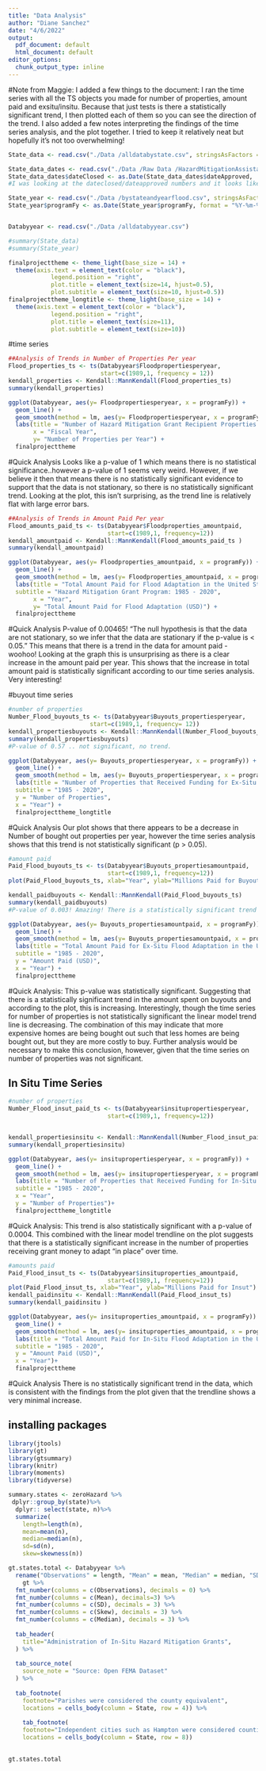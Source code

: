 ```yaml
---
title: "Data Analysis"
author: "Diane Sanchez"
date: "4/6/2022" 
output:
  pdf_document: default
  html_document: default
editor_options:
  chunk_output_type: inline
---
```

#Note from Maggie: 
I added a few things to the document: I ran the time series with all the TS objects you made for number of properties, amount paid and exsitu/insitu. Because that just tests is there a statistically significant trend, I then plotted each of them so you can see the direction of the trend. I also added a few notes interpreting the findings of the time series analysis, and the plot together. I tried to keep it relatively neat but hopefully it's not too overwhelming! 


```r
State_data <- read.csv("./Data /alldatabystate.csv", stringsAsFactors = TRUE)

State_data_dates <- read.csv("./Data /Raw Data /HazardMitigationAssistanceProjects.csv", stringsAsFactors = TRUE)
State_data_dates$dateClosed <- as.Date(State_data_dates$dateApproved,  format = "%Y-%m-%d")
#I was looking at the dateclosed/dateapproved numbers and it looks like a LOT of them say 1970 but then the programFy says all different years - I wonder which one is accurate?

State_year <- read.csv("./Data /bystateandyearflood.csv", stringsAsFactors = TRUE)
State_year$programFy <- as.Date(State_year$programFy, format = "%Y-%m-%d")


Databyyear <- read.csv("./Data /alldatabyyear.csv")

#summary(State_data)
#summary(State_year)

finalprojecttheme <- theme_light(base_size = 14) +
  theme(axis.text = element_text(color = "black"), 
            legend.position = "right",  
            plot.title = element_text(size=14, hjust=0.5), 
            plot.subtitle = element_text(size=10, hjust=0.5))
finalprojecttheme_longtitle <- theme_light(base_size = 14) +
  theme(axis.text = element_text(color = "black"), 
            legend.position = "right",  
            plot.title = element_text(size=11), 
            plot.subtitle = element_text(size=10))

```




#time series 

```r
##Analysis of Trends in Number of Properties Per year
Flood_properties_ts <- ts(Databyyear$Floodpropertiesperyear, 
                          start=c(1989,1, frequency = 12))
kendall_properties <- Kendall::MannKendall(Flood_properties_ts)
summary(kendall_properties)

ggplot(Databyyear, aes(y= Floodpropertiesperyear, x = programFy)) + 
  geom_line() +
  geom_smooth(method = lm, aes(y= Floodpropertiesperyear, x = programFy), color = "coral", show.legend = FALSE)+
  labs(title = "Number of Hazard Mitigation Grant Recipient Properties 1985 - 2020", 
       x = "Fiscal Year", 
       y= "Number of Properties per Year") +
  finalprojecttheme
```
#Quick Analysis
Looks like a p-value of 1 which means there is no statistical significance..however a p-value of 1 seems very weird. However, if we believe it then that means there is no statistically significant evidence to support that the data is not stationary, so there is no statistically significant trend. Looking at the plot, this isn't surprising, as the trend line is relatively flat with large error bars.

```r
##Analysis of Trends in Amount Paid Per year
Flood_amounts_paid_ts <- ts(Databyyear$Floodproperties_amountpaid, 
                            start=c(1989,1, frequency=12))
kendall_amountpaid <- Kendall::MannKendall(Flood_amounts_paid_ts )
summary(kendall_amountpaid)

ggplot(Databyyear, aes(y= Floodproperties_amountpaid, x = programFy)) + 
  geom_line() +
  geom_smooth(method = lm, aes(y= Floodproperties_amountpaid, x = programFy), color = "coral", show.legend = FALSE)+
  labs(title = "Total Amount Paid for Flood Adaptation in the United States",
  subtitle = "Hazard Mitigation Grant Program: 1985 - 2020", 
       x = "Year", 
       y= "Total Amount Paid for Flood Adaptation (USD)") +
  finalprojecttheme

```
#Quick Analysis
P-value of 0.00465! "The null hypothesis is that the data are not stationary, so we infer that the data are stationary if the p-value is < 0.05." This means that there is a trend in the data for amount paid - woohoo! Looking at the graph this is unsurprising as there is a clear increase in the amount paid per year. This shows that the increase in total amount paid is statistically significant according to our time series analysis. Very interesting! 


#buyout time series 
```r
#number of properties 
Number_Flood_buyouts_ts <- ts(Databyyear$Buyouts_propertiesperyear, 
                       start=c(1989,1, frequency= 12))
kendall_propertiesbuyouts <- Kendall::MannKendall(Number_Flood_buyouts_ts)
summary(kendall_propertiesbuyouts)
#P-value of 0.57 .. not significant, no trend. 

ggplot(Databyyear, aes(y= Buyouts_propertiesperyear, x = programFy)) + 
  geom_line() +
  geom_smooth(method = lm, aes(y= Buyouts_propertiesperyear, x = programFy), color = "coral", show.legend = FALSE)+
  labs(title = "Number of Properties that Received Funding for Ex-Situ Adaptation to Flooding", 
  subtitle = "1985 - 2020", 
  y = "Number of Properties", 
  x = "Year") +
  finalprojecttheme_longtitle
```

#Quick Analysis
Our plot shows that there appears to be a decrease in Number of bought out properties per year, however the time series analysis shows that this trend is not statistically significant (p > 0.05). 


```r
#amount paid 
Paid_Flood_buyouts_ts <- ts(Databyyear$Buyouts_propertiesamountpaid,
                            start=c(1989,1, frequency=12))
plot(Paid_Flood_buyouts_ts, xlab="Year", ylab="Millions Paid for Buyouts")

kendall_paidbuyouts <- Kendall::MannKendall(Paid_Flood_buyouts_ts)
summary(kendall_paidbuyouts)
#P-value of 0.003! Amazing! There is a statistically significant trend in the amount paid over time. 

ggplot(Databyyear, aes(y= Buyouts_propertiesamountpaid, x = programFy)) + 
  geom_line() +
  geom_smooth(method = lm, aes(y= Buyouts_propertiesamountpaid, x = programFy), color = "coral", show.legend = FALSE)+
  labs(title = "Total Amount Paid for Ex-Situ Flood Adaptation in the United States",
  subtitle = "1985 - 2020", 
  y = "Amount Paid (USD)", 
  x = "Year") +
  finalprojecttheme
```
#Quick Analysis: 
This p-value was statistically significant. Suggesting that there is a statistically significant trend in the amount spent on buyouts and according to the plot, this is increasing. Interestingly, though the time series for number of properties is not statistically significant the linear model trend line is decreasing. The combination of this may indicate that more expensive homes are being bought out such that less homes are being bought out, but they are more costly to buy. Further analysis would be necessary to make this conclusion, however, given that the time series on number of properties was not significant. 

## In Situ Time Series 
```r
#number of properties 
Number_Flood_insut_paid_ts <- ts(Databyyear$insitupropertiesperyear, 
                            start=c(1989,1, frequency=12))


kendall_propertiesinsitu <- Kendall::MannKendall(Number_Flood_insut_paid_ts )
summary(kendall_propertiesinsitu)

ggplot(Databyyear, aes(y= insitupropertiesperyear, x = programFy)) + 
  geom_line() +
  geom_smooth(method = lm, aes(y= insitupropertiesperyear, x = programFy), color = "coral", show.legend = FALSE)+
  labs(title = "Number of Properties that Received Funding for In-Situ Adaptation to Flooding", 
  subtitle = "1985 - 2020", 
  x = "Year", 
  y = "Number of Properties")+
  finalprojecttheme_longtitle

```
#Quick Analysis: 
This trend is also statistically significant with a p-value of 0.0004. This combined with the linear model trendline on the plot suggests that there is a statistically significant increase in the number of properties receiving grant money to adapt "in place" over time. 

```r
#amounts paid
Paid_Flood_insut_ts <- ts(Databyyear$insituproperties_amountpaid, 
                            start=c(1989,1, frequency=12))
plot(Paid_Flood_insut_ts, xlab="Year", ylab="Millions Paid for Insut")
kendall_paidinsitu <- Kendall::MannKendall(Paid_Flood_insut_ts)
summary(kendall_paidinsitu )

ggplot(Databyyear, aes(y= insituproperties_amountpaid, x = programFy)) + 
  geom_line() +
  geom_smooth(method = lm, aes(y= insituproperties_amountpaid, x = programFy), color = "coral", show.legend = FALSE)+
  labs(title = "Total Amount Paid for In-Situ Flood Adaptation in the United States",
  subtitle = "1985 - 2020", 
  y = "Amount Paid (USD)", 
  x = "Year")+
  finalprojecttheme
```
#Quick Analysis
There is no statistically significant trend in the data, which is consistent with the findings from the plot given that the trendline shows a very minimal increase. 

## installing packages 

```r
library(jtools)
library(gt)
library(gtsummary)
library(knitr)
library(moments)
library(tidyverse)
```

```r

summary.states <- zeroHazard %>%
 dplyr::group_by(state)%>%
  dplyr:: select(state, n)%>%
  summarize(
    length=length(n),
    mean=mean(n),
    median=median(n),
    sd=sd(n),
    skew=skewness(n))

gt.states.total <- Databyyear %>%
  rename("Observations" = length, "Mean" = mean, "Median" = median, "SD" = sd, "Skew" = skew, "State" = state) %>% 
    gt %>% 
  fmt_number(columns = c(Observations), decimals = 0) %>%
  fmt_number(columns = c(Mean), decimals=3) %>%
  fmt_number(columns = c(SD), decimals = 3) %>%
  fmt_number(columns = c(Skew), decimals = 3) %>%
  fmt_number(columns = c(Median), decimals = 3) %>% 
  
  tab_header(
    title="Administration of In-Situ Hazard Mitigation Grants",
  ) %>% 
  
  tab_source_note(
    source_note = "Source: Open FEMA Dataset"
  ) %>% 
  
  tab_footnote(
    footnote="Parishes were considered the county equivalent",
    locations = cells_body(column = State, row = 4)) %>% 
  
    tab_footnote(
    footnote="Independent cities such as Hampton were considered counties for this analysis",
    locations = cells_body(column = State, row = 8))

  
gt.states.total
```